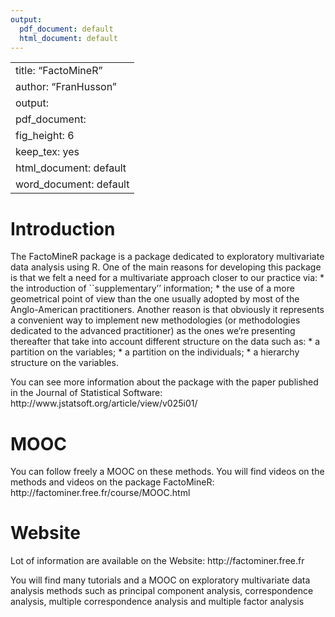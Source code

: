 ---
output:
  pdf_document: default
  html_document: default
---
<!--
%\VignetteEngine{knitr::knitr}
%\VignetteIndexEntry{FactoMineR}
-->

---
title: "FactoMineR"
author: "Fran\ccois Husson"
output:
  pdf_document:
    fig_height: 6
    keep_tex: yes
  html_document: default
  word_document: default
---


# Introduction

The FactoMineR package is a package dedicated to exploratory multivariate data analysis using R. 
One of the main reasons for developing this package is that we felt a need for a multivariate
approach closer to our practice via:
* the introduction of ``supplementary'' information;
* the use of a more geometrical point of view than the one
usually adopted by most of the Anglo-American practitioners.
Another reason is that obviously it represents a convenient way to
implement new methodologies (or methodologies dedicated to the
advanced practitioner) as the ones we're presenting thereafter
that take into account different structure on the data such as:
* a partition on the variables;
* a partition on the individuals;
* a hierarchy structure on the variables.

You can see more information about the package with the paper published in 
the Journal of Statistical Software: 
http://www.jstatsoft.org/article/view/v025i01/

# MOOC

You can follow freely a MOOC on these methods. You will find videos on the methods and videos on the package FactoMineR:
http://factominer.free.fr/course/MOOC.html

# Website

Lot of information are available on the Website:
http://factominer.free.fr

You will find many tutorials and a MOOC on exploratory multivariate data analysis methods such as principal component analysis, correspondence analysis, multiple correspondence analysis and multiple factor analysis

